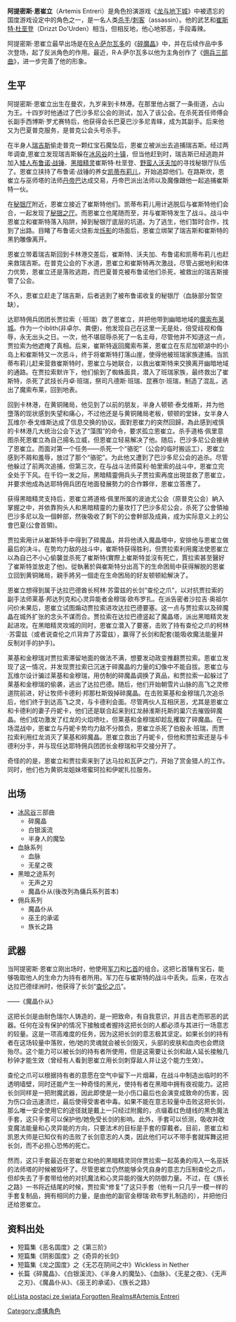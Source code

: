 '''阿提密斯·恩崔立'''（Artemis Entreri）是角色扮演游戏《[[龙与地下城|龙与地下城]]》中被遗忘的国度游戏设定中的角色之一，是一名人类[[杀手|杀手]]/[[刺客|刺客]]（assassin）。他的武艺和[[崔斯特·杜垩登|崔斯特·杜垩登]]（Drizzt Do'Urden）相当，但相反地，他心地邪恶，手段毒辣。

阿提密斯·恩崔立最早出场是在[[R·A·萨尔瓦多|R·A·萨尔瓦多]]的《[[碎魔晶|碎魔晶]]》中，并在后续作品中多次登场，起了反派角色的作用。最近，R·A·萨尔瓦多以他为主角创作了《[[佣兵三部曲|佣兵三部曲]]》，进一步完善了他的形象。

==生平==

阿提密斯·恩崔立出生在曼农，九岁来到卡林港。在那里他占据了一条街道，占山为王。十四岁时他通过了巴沙多尼公会的测试，加入了该公会。在杀死首任师傅会长副手西博斯·罗尤赛特后，他获得会长巴夏巴沙多尼青睐，成为其副手。后来他又为巴夏普克服务，是普克公会头号杀手。

在半身人[[瑞吉斯|瑞吉斯]]偷走普克一颗红宝石魔坠后，恩崔立被派出去追捕瑞吉斯。经过两年调查,恩崔立发现瑞吉斯躲在[[冰风谷|冰风谷]]的[[十镇|十镇]]，但当他赶到时，瑞吉斯已经逃跑并加入[[矮人|矮人]][[布鲁诺·战锤|布鲁诺·战锤]]、[[黑暗精灵|黑暗精灵]]崔斯特·杜垩登、[[野蛮人|野蛮人]][[沃夫加|沃夫加]]的寻找秘银厅队伍了。恩崔立挟持了布鲁诺·战锤的养女[[凯蒂布莉儿|凯蒂布莉儿]]，开始追踪他们。在路斯坎，恩崔立与巫师塔的法师[[丹帝巴|丹帝巴]]达成交易，丹帝巴派出法师以及魔像跟他一起追捕崔斯特一伙。

在[[秘银厅|秘银厅]]附近，恩崔立接近了崔斯特他们。凯蒂布莉儿用计逃脱后与崔斯特他们会合，一起发现了[[秘银之厅|秘银之厅]]。而恩崔立也尾随而至，并与崔斯特发生了战斗。战斗中恩崔立和崔斯特落入陷阱，掉到秘银厅底层的坑道。为了逃生，他们暂时合作，找到了出路。目睹了布鲁诺火烧影龙[[烁影|烁影]]的场面后，恩崔立绑架了瑞吉斯和崔斯特的黑豹雕像离开。

恩崔立带着瑞吉斯回到卡林港交差后，崔斯特、沃夫加、布鲁诺和凯蒂布莉儿也赶来救瑞吉斯。在普克公会的下水道，恩崔立和崔斯特再次激战，尽管占据地利和体力优势，恩崔立还是落败逃跑，而巴夏普克被布鲁诺他们杀死，被救出的瑞吉斯接管了公会。

不久，恩崔立赶走了瑞吉斯，后者逃到了被布鲁诺收复的秘银厅（血脉部分暂空缺）。

达耶特佣兵团团长贾拉索（·班瑞）救了恩崔立，并把他带到幽暗地域的[[魔索布莱城|魔索布莱城]]。作为一个iblith(非卓尔、粪便)，他发现自己在这里一无是处，倍受歧视和侮辱，永无出头之日。一次，他不堪屈辱杀死了一名主母，尽管他并不知道这一点，贾拉索为他遮掩了真相。后来，崔斯特返回魔索布莱，恩崔立在东尼加顿湖中的小岛上和崔斯特又一次恶斗，终于将崔斯特打落山崖，使得他被班瑞家族逮捕。当凯蒂布莉儿赶来营救崔斯特时，恩崔立与她联合，以救出崔斯特来交换离开幽暗地域的通路。在贾拉索默许下，他们偷到了蜘蛛面具，潜入了班瑞家族，最终救出了崔斯特，杀死了武技长丹卓·班瑞，祭司凡德斯·班瑞、昆赛尔·班瑞，制造了混乱，逃出了魔索布莱，回到地表。

回到卡林港，在黄铜赌局，他见到了以前的朋友，半身人顿顿·泰戈维斯，并为他墮落的现状感到失望和痛心，不过他还是与黄铜赌局老板，顿顿的堂妹，女半身人瓦维尔·泰戈维斯达成了信息交换的协议。面對恩崔力的突然回歸，為此感到戒慎的卡林港几大统治公会下达了“藻围”的命令，要求孤立恩崔立。杀手道格·佩里意图杀死恩崔立為自己揚名立威，但恩崔立轻易解决了他。随后，巴沙多尼公会接纳了恩崔立。而面对第一个任务——杀死一个“骆驼”（公会的临时搬运工），恩崔立感到不屑和羞辱，放过了那个“骆驼”。为此他又遭到了巴沙多尼公会的追杀。尽管他躲过了前两次追捕，但第三次，在与战斗法师莫利·帕里索的战斗中，恩崔立完全处于下风。在千钧一发之际，黑暗精靈佣兵头子贾拉索再度出現並救了恩崔立，并要求他成為达耶特佣兵团在地面發展勢力的合作夥伴，恩崔立答應了。

获得黑暗精灵支持后，恩崔立將道格·佩里所属的波迪尤公会（原普克公会）納入掌握之中，并依靠狗头人和黑暗精靈的力量攻打了巴沙多尼公会，杀死了公會領袖巴沙多尼以及一個幹部，然後吸收了剩下的公會幹部及成員，成为实际意义上的公會巴夏(公會首領)。

贾拉索用计从崔斯特手中得到了碎魔晶，并将他诱入魔晶塔中，安排他与恩崔立做最后的决斗。在势均力敌的战斗中，崔斯特获得胜利，但贾拉索利用魔法使恩崔立以為自己不小心偷襲並杀死了崔斯特(實際上崔斯特並沒有死亡，賈拉索甚至醫好了崔斯特並放走了他)。從執著於與崔斯特分出高下的生命困局中获得解脱的恩崔立回到黄铜赌局，親手將另一個走在生命困局的好友顿顿給解決了。

恩崔立想得到属于达拉巴德酋长柯林·苏雷兹的长剑“查伦之爪”，以对抗贾拉索的副手法师莱基·邦达列克和心灵异能者金穆瑞·欧布罗扎。在派告密者沙拉吉·奥祖尔问价未果后，恩崔立试图煽动贾拉索进攻达拉巴德要塞。这一点与贾拉索以及碎魔晶在城外扩张的念头不谋而合。贾拉索在达拉巴德竖起了魔晶塔，派出黑暗精灵发起进攻。在黑暗精灵攻城的同时，恩崔立潜入了要塞，击败了持有查伦之爪的柯林·苏雷兹（或者说查伦之爪背弃了苏雷兹），赢得了长剑和配套(能吸收魔法能量并反制对手的护手)。

莱基和金穆瑞对贾拉索滞留地面的做法不满，想要发动政变推翻贾拉索。恩崔立发现了这一情况，并发现贾拉索已沉迷于碎魔晶的力量的幻像中不能自拔。恩崔立与瓦维尔设计骗过莱基和金穆瑞，用仿制的碎魔晶调换了真品，和贾拉索一起躲过了莱基和金穆瑞的偷袭，逃出了达拉巴德。随后，他们开始朝雪片山脉的高飞之灵修道院前进，好让牧师卡德利·邦那杜斯毁掉碎魔晶。在击败莱基和金穆瑞几次追杀后，他们终于到达高飞之灵，与卡德利会面。尽管两伙人互相厌恶，尤其是恩崔立和卡德利的妻子丹妮卡，他们还是联合起来到红龙赫淮斯托斯的巢穴去摧毁碎魔晶。他们成功激发了红龙的火焰喷吐，但莱基和金穆瑞却趁乱攫取了碎魔晶。在一场混战中，恩崔立与丹妮卡势均力敌不分胜负，恩崔立杀死了伯殷永·班瑞，而贾拉索利用红龙消灭了莱基和碎魔晶。恩崔立救出了丹妮卡，但他和贾拉索还是与卡德利分手，并与现任达耶特佣兵团团长金穆瑞和平交接分开了。

奇怪的的是，恩崔立和贾拉索来到了达马拉和瓦萨之门，开始了赏金猎人的工作。同时，他们也为黄铜龙姐妹塔蜜珂拉和伊妮扎拉服务。

==出场==
*[[冰风谷|冰风谷]]三部曲
**碎魔晶
**白银溪流
**半身人的魔坠
*血脉系列
**血脉
**无星之夜
*黑暗之途系列
**无声之刃
**魔晶仆从(後改列為傭兵系列首本)
*佣兵系列
**魔晶仆从
**巫王的承诺
**族长之路

==武器==
当阿提密斯·恩崔立刚出场时，他使用[[军刀|军刀]]和[[匕首|匕首]]的组合。这把匕首镶有宝石，能够吸取他人的生命力为持有者所用。军刀在与崔斯特的战斗中丢失。后来，在攻占达拉巴德绿洲时，他获得了长剑“[[查伦之爪|查伦之爪]]”。

{{quote|
这把长剑的剑锋轻薄纤细，犹如剃刀一般锋锐，锋刃上还隐约闪烁着红色的光芒，其长度被设计成正好适合隐藏在斗篷下面的造型，剑头型似长镰，正中一道贯穿剑身的黑色[[血槽|血槽]]尤其引人注目。恩崔立尽量张开手掌，好让法师能够看清剑柄圆头上镶嵌的半截骷髅饰物，以及看上去犹如漂白的脊椎骨一样的剑柄。沿着剑柄一直到护手部分都雕刻着类似于脊骨和肋骨般的装饰物，而护手本身则制作成骨盆形状，两条长长的伸展开来的腿骨弯向头部，因此持有者的手掌正好可以巧妙的握持在这个“骨骼嶙峋”的边缘上。剑柄圆头，剑柄本身和护手都是苍白的，看上去活像漂白的骨头－极其完美的惨白，除了骷髅的眼窝部位，第一眼看上去那里仿佛是一对黑色的深窝，但是随后就会发现里面闪烁着血红的火焰。
}}——《魔晶仆从》

这把长剑是由耐色瑞尔人铸造的，是一把致命，有自我意识，并且古老而邪恶的武器。任何在没有保护的情况下接触或者握持这把长剑的人都必须与其进行一场意志的较量。这是一项高难度的任务，因为这把长剑的意志极其坚定。如果长剑的持有者在这场较量中落败，他/她的灵魂就会被长剑毁灭，头部的皮肤和血肉也会燃烧殆尽。这个能力可以被长剑的持有者所使用，但是这需要让长剑和敌人延长接触几秒钟才能生效（曾经有人看到恩崔立用长剑刺穿敌人并让这个能力生效）。

查伦之爪可以根据持有者的意愿在空气中留下一片烟幕，在战斗中制造出临时的不透明墙壁，同时还能产生一种奇怪的黑光，使持有者在黑暗中拥有夜视能力。这把长剑同样是一把附魔武器，因此即使是一处小伤口最后也会演变成致命的伤害，因为伤口会迅速溃烂，最后使得受害者中毒。如果不能在意志较量中击败这把长剑，那么唯一安全使用它的途径就是戴上一只经过附魔的，点缀着红色缝线的黑色魔法手套，这只手套可以保护他/她免受长剑的影响。此外，手套可以侦测，吸收并改变魔法能量和心灵异能的方向，只要法术的目标是手套的穿戴者。目前，恩崔立和凯恩大师是已知仅有的击败了长剑意志的人类，因此他们可以不带手套就挥舞这把长剑，而不必担心恐怖的死亡。

然而，这只手套最近在恩崔立和他的黑暗精灵同伴贾拉索一起英勇的闯入一名巫妖的法师塔的时候被毁坏了。尽管恩崔立仍然能够全凭自身的意志力压制查伦之爪，但却失去了手套带给他的对抗魔法和心灵异能的强大的防御力量。不过，在《族长之路》一书将近结尾的时候，贾拉索“修复”了这只手套（他有一只几乎一模一样的手套复制品，拥有相同的力量，是由他的副官金穆瑞·欧布罗扎制造的），并把他归还给恩崔立。

==资料出处==
*短篇集《恶名国度》之《第三阶》
*短篇集《阴影国度》之《奇异的长剑》
*短篇集《龙之国度》之《无芯在阴间之中》Wickless in Nether
*长篇《碎魔晶》、《白银溪流》、《半身人的魔坠》、《血脉》、《无星之夜》、《无声之刃》、《魔晶仆从》、《巫王的承诺》、《族长之路》
[[Category:虛構角色|Category:虛構角色]]

[[pl:Lista_postaci_ze_świata_Forgotten_Realms#Artemis_Entreri|pl:Lista postaci ze świata Forgotten Realms#Artemis Entreri]]